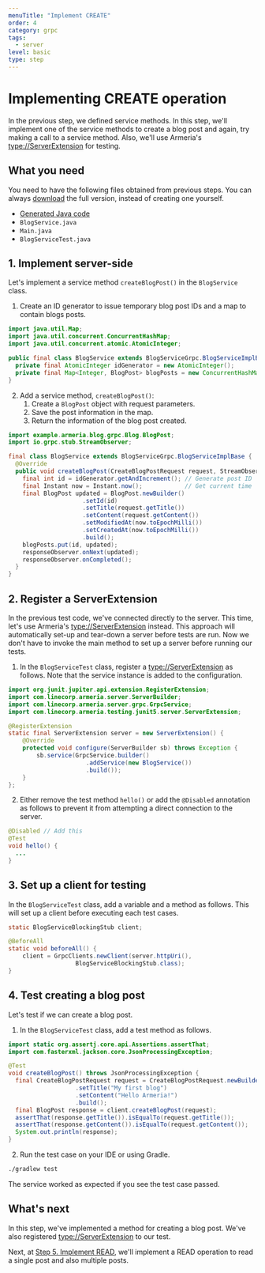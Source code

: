 ```yaml
---
menuTitle: "Implement CREATE"
order: 4
category: grpc
tags:
  - server
level: basic
type: step
---
```


# Implementing CREATE operation

In the previous step, we defined service methods.
In this step, we'll implement one of the service methods to create a blog post and again, try making a call to a service method.
Also, we'll use Armeria's <type://ServerExtension> for testing.

<TutorialSteps current={4} />

## What you need

You need to have the following files obtained from previous steps.
You can always [download](https://github.com/line/armeria-examples/tree/main/tutorials/grpc) the full version, instead of creating one yourself.

- [Generated Java code](/tutorials/grpc/blog/create-service#3-compile-the-proto-file)
- `BlogService.java`
- `Main.java`
- `BlogServiceTest.java`

## 1. Implement server-side

Let's implement a service method `createBlogPost()` in the `BlogService` class.

1. Create an ID generator to issue temporary blog post IDs and a map to contain blogs posts.
  ```java filename=BlogService.java
  import java.util.Map;
  import java.util.concurrent.ConcurrentHashMap;
  import java.util.concurrent.atomic.AtomicInteger;

  public final class BlogService extends BlogServiceGrpc.BlogServiceImplBase {
    private final AtomicInteger idGenerator = new AtomicInteger();
    private final Map<Integer, BlogPost> blogPosts = new ConcurrentHashMap<>();
  }
  ```
2. Add a service method, `createBlogPost()`:
    1. Create a `BlogPost` object with request parameters.
    2. Save the post information in the map.
    3. Return the information of the blog post created.
  ```java filename=BlogService.java
  import example.armeria.blog.grpc.Blog.BlogPost;
  import io.grpc.stub.StreamObserver;

  final class BlogService extends BlogServiceGrpc.BlogServiceImplBase {
    @Override
    public void createBlogPost(CreateBlogPostRequest request, StreamObserver<BlogPost> responseObserver) {
      final int id = idGenerator.getAndIncrement(); // Generate post ID
      final Instant now = Instant.now();            // Get current time
      final BlogPost updated = BlogPost.newBuilder()
                       .setId(id)
                       .setTitle(request.getTitle())
                       .setContent(request.getContent())
                       .setModifiedAt(now.toEpochMilli())
                       .setCreatedAt(now.toEpochMilli())
                       .build();
      blogPosts.put(id, updated);
      responseObserver.onNext(updated);
      responseObserver.onCompleted();
    }
  }
  ```

## 2. Register a ServerExtension

In the previous test code, we've connected directly to the server.
This time, let's use Armeria's <type://ServerExtension> instead.
This approach will automatically set-up and tear-down a server before tests are run.
Now we don't have to invoke the main method to set up a server before running our tests.

1. In the `BlogServiceTest` class, register a <type://ServerExtension> as follows.
  Note that the service instance is added to the configuration.
  ```java filename=BlogServiceTest.java
  import org.junit.jupiter.api.extension.RegisterExtension;
  import com.linecorp.armeria.server.ServerBuilder;
  import com.linecorp.armeria.server.grpc.GrpcService;
  import com.linecorp.armeria.testing.junit5.server.ServerExtension;

  @RegisterExtension
  static final ServerExtension server = new ServerExtension() {
      @Override
      protected void configure(ServerBuilder sb) throws Exception {
          sb.service(GrpcService.builder()
                        .addService(new BlogService())
                        .build());
      }
  };
  ```
  2. Either remove the test method `hello()` or add the `@Disabled` annotation as follows
  to prevent it from attempting a direct connection to the server.
  ```java filename=BlogServiceTest.java
  @Disabled // Add this
  @Test
  void hello() {
    ...
  }
  ```

## 3. Set up a client for testing

In the `BlogServiceTest` class, add a variable and a method as follows.
This will set up a client before executing each test cases.

```java filename=BlogServiceTest.java
static BlogServiceBlockingStub client;

@BeforeAll
static void beforeAll() {
    client = GrpcClients.newClient(server.httpUri(),
                   BlogServiceBlockingStub.class);
}
```

## 4. Test creating a blog post

Let's test if we can create a blog post.

1. In the `BlogServiceTest` class, add a test method as follows.
  ```java filename=BlogServiceTest.java
  import static org.assertj.core.api.Assertions.assertThat;
  import com.fasterxml.jackson.core.JsonProcessingException;

  @Test
  void createBlogPost() throws JsonProcessingException {
    final CreateBlogPostRequest request = CreateBlogPostRequest.newBuilder()
                     .setTitle("My first blog")
                     .setContent("Hello Armeria!")
                     .build();
    final BlogPost response = client.createBlogPost(request);
    assertThat(response.getTitle()).isEqualTo(request.getTitle());
    assertThat(response.getContent()).isEqualTo(request.getContent());
    System.out.println(response);
  }
  ```
2. Run the test case on your IDE or using Gradle.
  ```bash
  ./gradlew test
  ```

The service worked as expected if you see the test case passed.

## What's next

In this step, we've implemented a method for creating a blog post.
We've also registered <type://ServerExtension> to our test.

Next, at [Step 5. Implement READ](/tutorials/grpc/blog/implement-read), we'll implement a READ operation to read a single post and also multiple posts.

<TutorialSteps current={4} />
